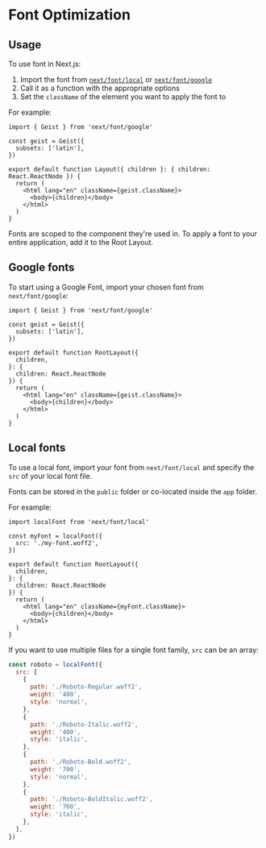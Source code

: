 # Font Optimization

## Usage

To use font in Next.js:
1. Import the font from [`next/font/local`](#local-fonts) or [`next/font/google`](#google-fonts)
2. Call it as a function with the appropriate options
3. Set the `className` of the element you want to apply the font to

For example:

```tsx title="app/layout.tsx"
import { Geist } from 'next/font/google'

const geist = Geist({
  subsets: ['latin'],
})

export default function Layout({ children }: { children: React.ReactNode }) {
  return (
    <html lang="en" className={geist.className}>
      <body>{children}</body>
    </html>
  )
}
```

Fonts are scoped to the component they're used in. To apply a font to your entire application, add it to the Root Layout.


## Google fonts

To start using a Google Font, import your chosen font from `next/font/google`:

```tsx title="app/layout.tsx"
import { Geist } from 'next/font/google'

const geist = Geist({
  subsets: ['latin'],
})

export default function RootLayout({
  children,
}: {
  children: React.ReactNode
}) {
  return (
    <html lang="en" className={geist.className}>
      <body>{children}</body>
    </html>
  )
}
```


## Local fonts

To use a local font, import your font from `next/font/local` and specify the `src` of your local font file.

Fonts can be stored in the `public` folder or co-located inside the `app` folder.

For example:

```tsx title="app/layout.tsx"
import localFont from 'next/font/local'

const myFont = localFont({
  src: './my-font.woff2',
})

export default function RootLayout({
  children,
}: {
  children: React.ReactNode
}) {
  return (
    <html lang="en" className={myFont.className}>
      <body>{children}</body>
    </html>
  )
}
```

If you want to use multiple files for a single font family, `src` can be an array:

```js
const roboto = localFont({
  src: [
    {
      path: './Roboto-Regular.woff2',
      weight: '400',
      style: 'normal',
    },
    {
      path: './Roboto-Italic.woff2',
      weight: '400',
      style: 'italic',
    },
    {
      path: './Roboto-Bold.woff2',
      weight: '700',
      style: 'normal',
    },
    {
      path: './Roboto-BoldItalic.woff2',
      weight: '700',
      style: 'italic',
    },
  ],
})
```